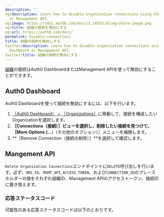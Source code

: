 ```yaml
---
description: ''
og:description: Learn how to disable organization connections using the Auth0 Dashboard
  or Management API.
og:image: https://cdn2.auth0.com/docs/1.14553.0/img/share-image.png
og:title: 組織の接続を無効にする
og:url: https://auth0.com/docs/
permalink: disable-connections
title: 組織の接続を無効にする
twitter:description: Learn how to disable organization connections using the Auth0
  Dashboard or Management API.
twitter:title: 組織の接続を無効にする
---
```


[組織](/organizations/organizations-overview)の接続はAuth0 DashboardまたはManagement APIを使って無効にすることができます。

## Auth0 Dashboard

Auth0 Dashboardを使って接続を無効にするには、以下を行います。

1. [［Auth0 Dashboard］ > ［Organizations］](%24%7Bmanage_url%7D/#/organizations)に移動して、接続を構成したいOrganizationを選択します。
2. **［Connections（接続）］**ビューを選択し、削除したい接続を見つけて、［**More Options** (**...**)（その他のオプション）］メニューを展開します。
3. **［Remove Connection（接続の削除）］**を選択して確認します。

## Mangement API

`Delete Organization Connections`エンドポイントに`DELETE`呼び出しを行います。必ず、`ORG_ID`、`MGMT_API_ACCESS_TOKEN`、および`CONNECTION_ID`のプレースホルダーの値をそれぞれ組織ID、Management APIのアクセストークン、接続IDに置き換えます。







### 応答ステータスコード

可能性のある応答ステータスコードは以下のとおりです。